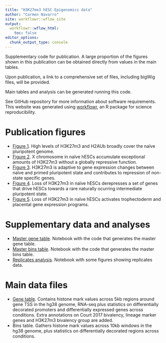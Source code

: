 ```yaml
---
title: "H3K27me3 hESC Epigenomics data"
author: "Carmen Navarro"
site: workflowr::wflow_site
output:
  workflowr::wflow_html:
    toc: false
editor_options:
  chunk_output_type: console
---
```


Supplementary code for publication. A large proportion of the figures shown in
this publication can be obtained directly from values in the main tables.


Upon publication, a link to a comprehensive set of files, including bigWig
files, will be provided.

Main tables and analysis can be generated running this code. 

See GitHub repository for more information about software requirements.
This website was generated using [workflowr](https://jdblischak.github.io/workflowr/),
an R package for science reproducibility.

# Publication figures

* [Figure 1](fig_01_quantitative_chip.html). High levels of H3K27m3
and H2AUb broadly cover the naïve pluripotent genome.
* [Figure 2](fig_02_x_chromosome.html). X chromosome in naïve hESCs 
accumulate exceptional amounts of H3K27m3 without a globally repressive function.
* [Figure 3](fig_03_h3k27m3_groups.html). H3K27m3 is adaptive to gene expression
changes between naïve and primed pluripotent state and contributes to repression
of non-state specific genes.
* [Figure 4](fig_04_intermediate.html). Loss of H3K27m3 in naïve hESCs derepresses
a set of genes that drive hESCs towards a rare naturally ocurring intermediate
pluripotent state.
* [Figure 5](fig_04_intermediate.html). Loss of H3K27m3 in naïve hESCs 
activates trophectoderm and placental gene expression programs.

# Supplementary data and analyses

* [Master gene table](master_gene_table.html). Notebook with the code that 
generates the master gene table. 
* [Master bins table](master_bins_table.html). Notebook with the code that 
generates the master bins table.
* [Replicates analysis](sup_01_replicates.Rmd). Notebook with some figures
showing replicates data.

# Main data files

* [Gene table](../data/meta/Kumar_2020_master_gene_table_rnaseq_shrunk_annotated.zip).
 Contains histone mark values across 5kb regions around gene TSS in the hg38 genome, RNA-seq
 plus statistics on differentially decorated promoters and differentially expressed
 genes across conditions. Extra annotations on Court 2017 bivalency, lineage
 marker genes and H3K27m3 bivalency group are added.
* Bins table. Gathers histone mark values across 10kb windows in the hg38 genome,
plus statistics on differentially decorated regions across conditions.


